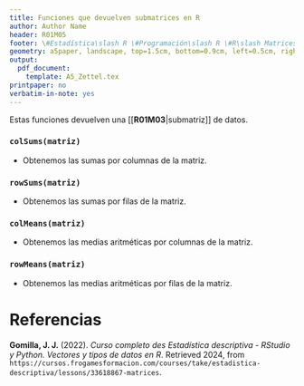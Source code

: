 ```yaml
---
title: Funciones que devuelven submatrices en R
author: Author Name
header: R01M05
footer: \#Estadística\slash R \#Programación\slash R \#R\slash Matrices
geometry: a5paper, landscape, top=1.5cm, bottom=0.9cm, left=0.5cm, right=0.5cm, headsep = 0.5cm, footskip = 12pt
output:
  pdf_document: 
    template: A5_Zettel.tex
printpaper: no
verbatim-in-note: yes
---
```

Estas funciones devuelven una [[**R01M03**|submatriz]] de datos.

### `colSums(matriz)`
- Obtenemos las sumas por columnas de la matriz.

### `rowSums(matriz)`
- Obtenemos las sumas por filas de la matriz.

### `colMeans(matriz)`
- Obtenemos las medias aritméticas por columnas de la matriz.

### `rowMeans(matriz)`
- Obtenemos las medias aritméticas por filas de la matriz.

\pagebreak

# Referencias

**Gomilla, J. J.** (2022). _Curso completo des Estadística descriptiva - RStudio y Python. Vectores y tipos de datos en R_. Retrieved 2024, from <code style="word-wrap: break-word;">https://cursos.frogamesformacion.com/courses/take/estadistica-descriptiva/lessons/33618867-matrices</code>.